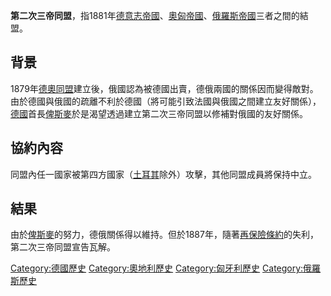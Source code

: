 '''第二次三帝同盟'''，指1881年[[德意志帝國|德意志帝國]]、[[奧匈帝國|奧匈帝國]]、[[俄羅斯帝國|俄羅斯帝國]]三者之間的結盟。

== 背景 ==
1879年[[德奧同盟|德奧同盟]]建立後，俄國認為被德國出賣，德俄兩國的關係因而變得敵對。由於德國與俄國的疏離不利於德國（將可能引致法國與俄國之間建立友好關係），[[德國|德國]]首長[[俾斯麥|俾斯麥]]於是渴望透過建立第二次三帝同盟以修補對俄國的友好關係。

== 協約內容 ==
同盟內任一國家被第四方國家（[[土耳其|土耳其]]除外）攻擊，其他同盟成員將保持中立。

== 結果 ==
由於[[俾斯麥|俾斯麥]]的努力，德俄關係得以維持。但於1887年，隨著[[再保險條約|再保險條約]]的失利，第二次三帝同盟宣告瓦解。

[[Category:德國歷史|Category:德國歷史]]
[[Category:奧地利歷史|Category:奧地利歷史]]
[[Category:匈牙利歷史|Category:匈牙利歷史]]
[[Category:俄羅斯歷史|Category:俄羅斯歷史]]